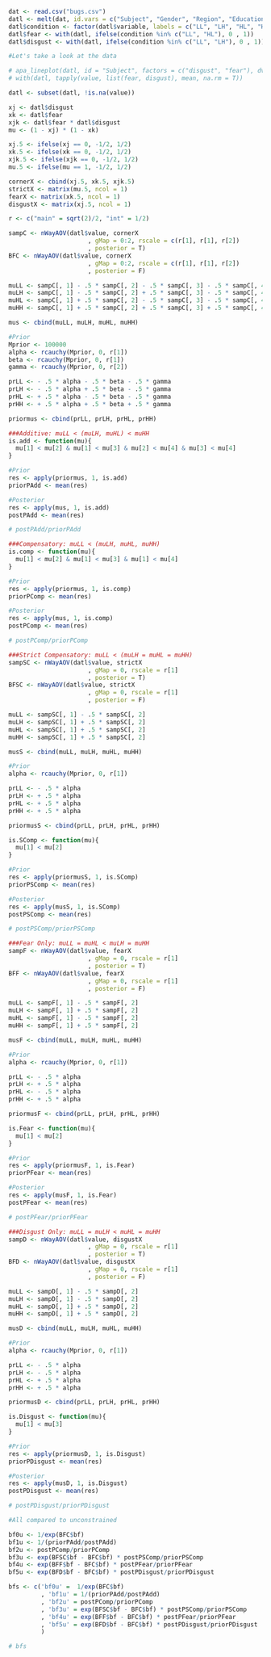 
```r
dat <- read.csv("bugs.csv")
datl <- melt(dat, id.vars = c("Subject", "Gender", "Region", "Education"))
datl$condition <- factor(datl$variable, labels = c("LL", "LH", "HL", "HH"))
datl$fear <- with(datl, ifelse(condition %in% c("LL", "HL"), 0 , 1))
datl$disgust <- with(datl, ifelse(condition %in% c("LL", "LH"), 0 , 1))

#Let's take a look at the data

# apa_lineplot(datl, id = "Subject", factors = c("disgust", "fear"), dv = "value")
# with(datl, tapply(value, list(fear, disgust), mean, na.rm = T))
```

```r
datl <- subset(datl, !is.na(value))

xj <- datl$disgust
xk <- datl$fear
xjk <- datl$fear * datl$disgust
mu <- (1 - xj) * (1 - xk)

xj.5 <- ifelse(xj == 0, -1/2, 1/2)
xk.5 <- ifelse(xk == 0, -1/2, 1/2)
xjk.5 <- ifelse(xjk == 0, -1/2, 1/2)
mu.5 <- ifelse(mu == 1, -1/2, 1/2)

cornerX <- cbind(xj.5, xk.5, xjk.5)
strictX <- matrix(mu.5, ncol = 1)
fearX <- matrix(xk.5, ncol = 1)
disgustX <- matrix(xj.5, ncol = 1)
```

```r
r <- c("main" = sqrt(2)/2, "int" = 1/2)

sampC <- nWayAOV(datl$value, cornerX
                      , gMap = 0:2, rscale = c(r[1], r[1], r[2])
                      , posterior = T)
BFC <- nWayAOV(datl$value, cornerX
                      , gMap = 0:2, rscale = c(r[1], r[1], r[2])
                      , posterior = F)

muLL <- sampC[, 1] - .5 * sampC[, 2] - .5 * sampC[, 3] - .5 * sampC[, 4] 
muLH <- sampC[, 1] - .5 * sampC[, 2] + .5 * sampC[, 3] - .5 * sampC[, 4] 
muHL <- sampC[, 1] + .5 * sampC[, 2] - .5 * sampC[, 3] - .5 * sampC[, 4] 
muHH <- sampC[, 1] + .5 * sampC[, 2] + .5 * sampC[, 3] + .5 * sampC[, 4] 

mus <- cbind(muLL, muLH, muHL, muHH)

#Prior
Mprior <- 100000
alpha <- rcauchy(Mprior, 0, r[1])
beta <- rcauchy(Mprior, 0, r[1])
gamma <- rcauchy(Mprior, 0, r[2])

prLL <- - .5 * alpha - .5 * beta - .5 * gamma
prLH <- - .5 * alpha + .5 * beta - .5 * gamma
prHL <- + .5 * alpha - .5 * beta - .5 * gamma
prHH <- + .5 * alpha + .5 * beta + .5 * gamma

priormus <- cbind(prLL, prLH, prHL, prHH)

###Additive: muLL < (muLH, muHL) < muHH
is.add <- function(mu){
  mu[1] < mu[2] & mu[1] < mu[3] & mu[2] < mu[4] & mu[3] < mu[4]
}

#Prior
res <- apply(priormus, 1, is.add)
priorPAdd <- mean(res)

#Posterior
res <- apply(mus, 1, is.add)
postPAdd <- mean(res)

# postPAdd/priorPAdd

###Compensatory: muLL < (muLH, muHL, muHH)
is.comp <- function(mu){
  mu[1] < mu[2] & mu[1] < mu[3] & mu[1] < mu[4]
}

#Prior
res <- apply(priormus, 1, is.comp)
priorPComp <- mean(res)

#Posterior
res <- apply(mus, 1, is.comp)
postPComp <- mean(res)

# postPComp/priorPComp

###Strict Compensatory: muLL < (muLH = muHL = muHH)
sampSC <- nWayAOV(datl$value, strictX
                      , gMap = 0, rscale = r[1]
                      , posterior = T)
BFSC <- nWayAOV(datl$value, strictX
                      , gMap = 0, rscale = r[1]
                      , posterior = F)

muLL <- sampSC[, 1] - .5 * sampSC[, 2]
muLH <- sampSC[, 1] + .5 * sampSC[, 2]
muHL <- sampSC[, 1] + .5 * sampSC[, 2]
muHH <- sampSC[, 1] + .5 * sampSC[, 2]

musS <- cbind(muLL, muLH, muHL, muHH)

#Prior
alpha <- rcauchy(Mprior, 0, r[1])

prLL <- - .5 * alpha
prLH <- + .5 * alpha
prHL <- + .5 * alpha
prHH <- + .5 * alpha

priormusS <- cbind(prLL, prLH, prHL, prHH)

is.SComp <- function(mu){
  mu[1] < mu[2]
}

#Prior
res <- apply(priormusS, 1, is.SComp)
priorPSComp <- mean(res)

#Posterior
res <- apply(musS, 1, is.SComp)
postPSComp <- mean(res)

# postPSComp/priorPSComp

###Fear Only: muLL = muHL < muLH = muHH
sampF <- nWayAOV(datl$value, fearX
                      , gMap = 0, rscale = r[1]
                      , posterior = T)
BFF <- nWayAOV(datl$value, fearX
                      , gMap = 0, rscale = r[1]
                      , posterior = F)

muLL <- sampF[, 1] - .5 * sampF[, 2]
muLH <- sampF[, 1] + .5 * sampF[, 2]
muHL <- sampF[, 1] - .5 * sampF[, 2]
muHH <- sampF[, 1] + .5 * sampF[, 2]

musF <- cbind(muLL, muLH, muHL, muHH)

#Prior
alpha <- rcauchy(Mprior, 0, r[1])

prLL <- - .5 * alpha
prLH <- + .5 * alpha
prHL <- - .5 * alpha
prHH <- + .5 * alpha

priormusF <- cbind(prLL, prLH, prHL, prHH)

is.Fear <- function(mu){
  mu[1] < mu[2]
}

#Prior
res <- apply(priormusF, 1, is.Fear)
priorPFear <- mean(res)

#Posterior
res <- apply(musF, 1, is.Fear)
postPFear <- mean(res)

# postPFear/priorPFear

###Disgust Only: muLL = muLH < muHL = muHH
sampD <- nWayAOV(datl$value, disgustX
                      , gMap = 0, rscale = r[1]
                      , posterior = T)
BFD <- nWayAOV(datl$value, disgustX
                      , gMap = 0, rscale = r[1]
                      , posterior = F)

muLL <- sampD[, 1] - .5 * sampD[, 2]
muLH <- sampD[, 1] - .5 * sampD[, 2]
muHL <- sampD[, 1] + .5 * sampD[, 2]
muHH <- sampD[, 1] + .5 * sampD[, 2]

musD <- cbind(muLL, muLH, muHL, muHH)

#Prior
alpha <- rcauchy(Mprior, 0, r[1])

prLL <- - .5 * alpha
prLH <- - .5 * alpha
prHL <- + .5 * alpha
prHH <- + .5 * alpha

priormusD <- cbind(prLL, prLH, prHL, prHH)

is.Disgust <- function(mu){
  mu[1] < mu[3]
}

#Prior
res <- apply(priormusD, 1, is.Disgust)
priorPDisgust <- mean(res)

#Posterior
res <- apply(musD, 1, is.Disgust)
postPDisgust <- mean(res)

# postPDisgust/priorPDisgust
```

```r
#All compared to unconstrained

bf0u <- 1/exp(BFC$bf)
bf1u <- 1/(priorPAdd/postPAdd)
bf2u <- postPComp/priorPComp
bf3u <- exp(BFSC$bf - BFC$bf) * postPSComp/priorPSComp
bf4u <- exp(BFF$bf - BFC$bf) * postPFear/priorPFear
bf5u <- exp(BFD$bf - BFC$bf) * postPDisgust/priorPDisgust

bfs <- c('bf0u' =  1/exp(BFC$bf)
         , 'bf1u' = 1/(priorPAdd/postPAdd)
         , 'bf2u' = postPComp/priorPComp
         , 'bf3u' = exp(BFSC$bf - BFC$bf) * postPSComp/priorPSComp
         , 'bf4u' = exp(BFF$bf - BFC$bf) * postPFear/priorPFear
         , 'bf5u' = exp(BFD$bf - BFC$bf) * postPDisgust/priorPDisgust
         )

# bfs
```

